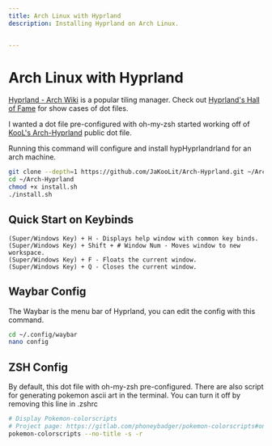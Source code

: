 ```yaml
---
title: Arch Linux with Hyprland
description: Installing Hyprland on Arch Linux.


---
```


# Arch Linux with Hyprland
[Hyprland - Arch Wiki](https://wiki.archlinux.org/title/Hyprland) is a popular tiling manager. Check out [Hyprland's Hall of Fame](https://hyprland.org/hall_of_fame/) for show cases of dot files.

I wanted a dot file pre-configured with oh-my-zsh started working off of
[KooL's Arch-Hyprland](https://github.com/JaKooLit/Arch-Hyprland) public dot file.


Running this command will configure and install hypHyprlandrland for an arch machine.
```sh
git clone --depth=1 https://github.com/JaKooLit/Arch-Hyprland.git ~/Arch-Hyprland
cd ~/Arch-Hyprland
chmod +x install.sh
./install.sh
```

## Quick Start on Keybinds
```
(Super/Windows Key) + H - Displays help window with common key binds.
(Super/Windows Key) + Shift + # Window Num - Moves window to new workspace.
(Super/Windows Key) + F - Floats the current window.
(Super/Windows Key) + Q - Closes the current window.

```

## Waybar Config
The Waybar is the menu bar of Hyprland, you can edit the config with this command.
```sh
cd ~/.config/waybar
nano config
```

## ZSH Config

By default, this dot file with oh-my-zsh pre-configured.  There are also script for generating pokemon ascii art in the terminal.  You can turn it off by removing this line in .zshrc

```sh
# Display Pokemon-colorscripts
# Project page: https://gitlab.com/phoneybadger/pokemon-colorscripts#on-other-distros-and-macos
pokemon-colorscripts --no-title -s -r

```
